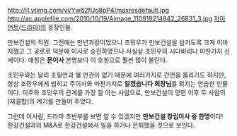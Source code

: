 http://i1.ytimg.com/vi/Yw62fUo8pP4/maxresdefault.jpg
http://ac.applefile.com/2010/10/19/Aimage_110919214842_26831_3.jpg
[[자이언트(드라마)]]의 등장인물.

만보건설의 직원. 그전에는 만년과장이었으나 조민우가 만보건설을 삼키도록 크게 이바지했고 그 공로로 덕분에 이사로 승진하였으나 사실상 조민우의 시다바리나 마찬가지 신세이다. 애칭은 '''문이사''' 본명보다 이 호칭으로 훨씬 많이 불린다.

조민우와는 달리 조필연과 별 연관이 없기 때문에 여러가지로 간언을 올리기도 하지만, 항상 조민우에게 씹히고 주이사와 마찬가지로 '''알겠습니다 회장님'''를 외치는 안습한 인물이다. 미주와 조민우의 관계를 가장 잘 아는 사람으로, 만보건설이 망한 이후 두 사람의 [재결합]의 계기를 만들어 주었다.

그런데 이사람, 드라마 초반부를 보면 알 수 있겠지만 '''만보건설 창립이사 중 한명'''이다! 한강건설과의 M&A로 한강건설에서 일을 하거나 은퇴했을 것으로 보인다.
